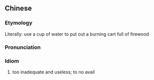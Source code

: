 {{also|杯水车薪}}
==Chinese==
{{zh-forms|s=杯水车薪}}

===Etymology===
Literally: use a cup of water to put out a burning cart full of firewood

===Pronunciation===
{{zh-pron
|m=bēi shuǐ jū xīn
|c=bui1 seoi2 geoi1 san1
|mn=poe-chúi-chhia-sin
|cat=id
}}

===Idiom===
{{zh-idiom}}

# too inadequate and useless; to no avail